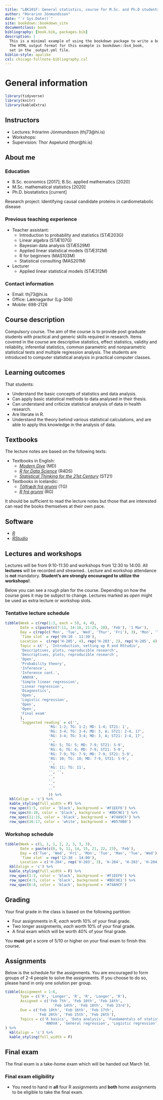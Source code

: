 ```yaml
--- 
title: "LÆK101F: General statistics, course for M.Sc. and Ph.D students "
author: "Þórarinn Jónmundsson"
date: "`r Sys.Date()`"
site: bookdown::bookdown_site
documentclass: book
bibliography: [book.bib, packages.bib]
description: |
  This is a minimal example of using the bookdown package to write a book.
  The HTML output format for this example is bookdown::bs4_book,
  set in the _output.yml file.
biblio-style: apalike
csl: chicago-fullnote-bibliography.csl
---
```


# General information

```r
library(tidyverse)
library(knitr)
library(kableExtra)
```

## Instructors

- Lectures: Þórarinn Jónmundsson (thj73@hi.is)
- Workshops: 
- Supervision: Thor Aspelund (thor@hi.is)

## About me

### Education

- B.Sc. economics [2017]; B.Sc. applied mathematics [2020]
- M.Sc. mathematical statistics [2020]
- Ph.D. biostatistics [current]

Research project: Identifying causal candidate proteins in cardiometabolic disease

### Previous teaching experience

- Teacher assistant:
  * Introduction to probability and statistics (STÆ203G)
  * Linear algebra (STÆ107G)
  * Bayesian data analysis (STÆ529M)
  * Applied linear statistical models (STÆ312M)
  * R for beginners (MAS103M)
  * Statistical consulting (MAS201M)

- Lecturer
  - Applied linear statistical models (STÆ312M)
  
### Contact information

- Email: thj73@hi.is
- Office: Læknagarður (Lg-306)
- Mobile: 698-2126

## Course description
Compulsory course. The aim of the course is to provide post graduate students with practical and generic skills required in research. Items covered in the course are descriptive statistics, effect statistics, validity and reliability, inferential statistics, common parametric and nonparametric statistical tests and multiple regression analysis. The students are introduced to computer statistical analysis in practical computer classes.

## Learning outcomes
That students:

- Understand the basic concepts of statistics and data analysis.
- Can apply basic statistical methods to data analysed in their thesis.
- Can understand and criticize statistical analysis of data in health research.
- Are literate in R.
- Understand the theory behind various statistical calculations, and are able to apply this knowledge in the analysis of data.

## Textbooks
The lecture notes are based on the following texts:

- Textbooks in English:
  - [*Modern Dive*](https://moderndive.com/) (MD)
  - [*R for Data Science*](https://r4ds.had.co.nz/) (R4DS)
  - [*Statistical Thinking for the 21st Century*](https://statsthinking21.github.io/statsthinking21-core-site/) (ST21)

- Textbooks in Icelandic:
  - [*Tölfræði frá grunni*](https://edbook.hi.is/tolfraedi_fra_grunni/) (TG)
  - [*R frá grunni*](https://edbook.hi.is/R_fra_grunni/) (RG)
  
It should be sufficient to read the lecture notes but those that are interested can read the books themselves at their own pace.

## Software

- [*R*](https://www.r-project.org/)
- [*RStudio*](https://www.rstudio.com/)

## Lectures and workshops
Lectures will be from 9:10-11:30 and workshops from 12:30 to 14:00. All **lectures** will be recorded and streamed.. Lecture and workshop attendance is **not** mandatory. **Student's are strongly encouraged to utilize the workshops!**. 

Below you can see a rough plan for the course. Depending on how the course goes it may be subject to change. Lectures marked as *open* might be used as extra lecture or workshop slots.  

### Tentative lecture schedule 

```r
tibble(Week = c(rep(1:3, each = 5), 4, 4),
       Date = c(paste(c(7:11, 14:18, 21:25, 28), 'Feb'), '1 Mar'),
       Day = c(rep(c('Mon', 'Tue', 'Wed', 'Thur', 'Fri'), 3), 'Mon', 'Tue'),
       `Time slot` = rep('09:10 - 11:30'),
       Location =  c(rep('H-205', 4), rep('H-203', 2), rep('H-205', 4), 'H-203', 'H-204', rep('H-205', 5)),
       Topic = c('', 'Introduction, setting up R and RStudio',
       'Descriptives, plots, reproducible research',
       'Descriptives, plots, reproducible research',
       'Open',
       'Probability theory',
       'Inference',
       'Inference cont.',
       'ANOVA',
       'Simple linear regression',
       'Linear regression',
       'Diagnostics',
       'Open', 
       'Logistic regression',
       'Open',
       'Open',
       'Final exam'
       ),
       `Suggested reading` = c('',
                    'RG: 1-2; TG: 1-2; MD: 1-4; ST21: 1', 
                    'RG: 3-4; TG: 3-4; MD: 3, A; ST21: 2-4, 17',
                    'RG: 3-4; TG: 3-4; MD: 3, A; ST21: 2-4, 17',
                    '',
                    'RG: 5; TG: 5; MD: 7-9; ST21: 5-9',
                    'RG: 6; TG: 6; MD: 7-9; ST21: 5-9',
                    'RG: 7-9; TG: 7-9; MD: 7-9; ST21: 5-9',
                    'RG: 10; TG: 10; MD: 7-9, ST21: 5-9',
                    '',
                    'RG: 11; TG: 11',
                    '', '',
                    '',
                    '',
                    '',
                    ''
                    )) %>%
  kbl(align = 'c') %>%
  kable_styling(full_width = F) %>%
  row_spec(1:5, color = 'black', background = '#F1EEF6') %>%
  row_spec(6:10, color = 'black', background = '#BDC9E1') %>%
  row_spec(11:15, color = 'black', background = '#74A9CF') %>%
  row_spec(16:17, color = 'white', background = '#0570B0')
```

### Workshop schedule

```r
tibble(Week = c(1, 1, 1, 2, 2, 3, 3, 3),
       Date = paste(c(8, 9, 11, 14, 15, 21, 22, 23), 'Feb'),
       Day = c('Tue', 'Wed', 'Fri', 'Mon', 'Tue', 'Man', 'Tue', 'Wed'),
       `Time slot` = rep('12:30 - 14:00'),
       Location = c('H-204', rep('H-203', 3), 'H-204', 'H-203', 'H-204', 'H-203')) %>%
  kbl(align = 'c') %>%
  kable_styling(full_width = F) %>%
  row_spec(1:3, color = 'black', background = '#F1EEF6') %>%
  row_spec(4:5, color = 'black', background = '#BDC9E1') %>%
  row_spec(6:8, color = 'black', background = '#74A9CF')  
```
## Grading
Your final grade in the class is based on the following partition:

- Four assignments in R, *each* worth 10% of your final grade.
- Two longer assignments, *each* worth 10% of your final grade.
- A final exam which will be worth 40% of your final grade.

You **must** get a score of 5/10 or higher on your final exam to finish this course.

## Assignments
Below is the schedule for the assignments. You are encouraged to form groups of 2-4 people to solve the assignments. If you choose to do so, please hand in only one solution per group.

```r
tibble(Assignment = 1:6, 
       Type = c('R', 'Longer', 'R', 'R', 'Longer', 'R'),
       Assigned = c('Feb 7th', 'Feb 10th', 'Feb 14th', 
                      'Feb 14th', 'Feb 18th', 'Feb 23rd'),
       Due = c('Feb 10th', 'Feb 16th', 'Feb 17th', 
               'Feb 20th', 'Feb 25th', 'Feb 26th'),
       Topics = c('R basics', 'Data analysis', 'Fundamentals of statistics', 
                  'ANOVA', 'General regression', 'Logistic regression')
) %>% 
  kbl(align = 'c') %>%
  kable_styling(full_width = F)

```

## Final exam
The final exam is a take-home exam which will be handed out March 1st. 

### Final exam eligibility

- You need to hand in **all** four R assignments and **both** home assignments to be eligible to take the final exam.

